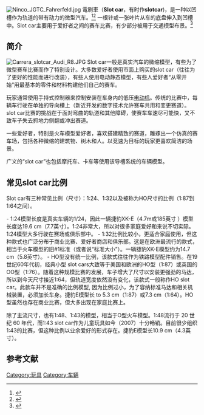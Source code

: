[[Image:Ninco_JGTC_Fahrerfeld.jpg|thumb]]
電刷車（'''Slot car'''，有时作'''slotcar''')，是一种以凹槽作为轨道的带有动力的微型汽车。<ref name="Hertz, L.H 1965">{{cite book|last=Hertz, |first=Louis. H.|title=The Complete Book of Model Raceways and Roadways|edition=1|year=1965|publisher=Temple Press Books|location=London}}</ref><ref>{{cite book|last=Reed|first=Robert|title=Know About Model Roadracing (Skillfact Library, 629) |publisher=Editors and Engineers, Ltd}}</ref> 一根针或一张叶片从车的底盘伸入到凹槽中。Slot car主要用于爱好者之间的赛车比赛，有少部分被用于交通模型布景。<ref>{{cite web |url=http://www.tri-ang.co.uk/Minic/layout4.htm |title=Minic Layout |publisher=Tri-ang.co.uk |date= |accessdate=2010-03-20 |deadurl=yes |archiveurl=https://web.archive.org/web/20090106200038/http://www.tri-ang.co.uk/Minic/layout4.htm |archivedate=2009-01-06 }}</ref> 

==简介==
[[Image:Carrera_slotcar_Audi_R8.JPG|thumb]]
Slot car一般是真实汽车的微缩模型，有些为了微型赛车比赛而作了特别设计。大多数爱好者使用市面上购买的slot car（往往为了更好的性能而进行改装），有些人使用电动静态模型，有些人爱好者“从零开始”用最基本的零件和材料构建他们自己的赛车。

玩家通常使用手持式控制器来控制安装在车身内的低压[[电动机|电动机]]。传统的比赛中，每辆车行驶在单独的导向槽上（新近开发的数字技术允许赛车共用和变更赛道）。slot car比赛的挑战在于面对弯曲的轨道和其他障碍，使赛车车速尽可能快，又不致车子失去抓地力侧翻或冲出赛道。

一些爱好者，特别是火车模型爱好者，喜欢搭建精致的赛道，雕琢出一个仿真的赛车场，包括各种微缩的建筑物、树木和人。以竞速为目标的玩家更喜欢简洁的场景。

广义的“slot car”也包括摩托车、卡车等使用该导槽系统的车辆模型。

== 常见slot car比例 ==
Slot car有三种常见比例（尺寸）：1:24、1:32以及被称为HO尺寸的比例（1:87到1:64之间）。

- 1:24模型长度是真实车辆的1/24，因此一辆捷豹XK-E（4.7m或185英寸 ）模型长度达19.6 cm（7.7英寸）。1:24非常大，所以对很多家庭爱好和来说不切实际。1:24模型大多行驶在赛场或俱乐部中。
- 1:32比例比较小，更适合家庭使用，但这种款式也广泛分布于商业比赛、爱好者商店和俱乐部。这是在欧洲最流行的款式，相当于火车模型的旧#1标准（或者说“标准大小”）。一辆捷豹XK-E模型约为14.7 cm（5.8英寸）。
- HO型没有统一比例，该款式往往作为铁路模型配件销售。在19世纪60年代初，经典小型 slot cars大致等于美国和欧洲的HO型（1:87）或英国的OO型（1:76）。随着这种规模比赛的发展，车子增大了尺寸以安装更强劲的马达，所以到今天尺寸接近1:64，但轨道宽度依然没有变化，该款式一般称作HO slot car。此款车并不是准确的比例模型, 因为比例过小，为了容纳标准马达和相关机械装置，必须加长车身。捷豹E模型长 to 5.3 cm（1:87）或7.3 cm（1:64）。HO型虽然也存在商业比赛，但大多出现在家庭比赛上。

除了主流尺寸，也有1:48、1:43的模型，相当于O型火车模型。1:48流行于 20 世纪 60 年代，而1:43 slot car作为儿童玩具如今（2007）十分畅销。目前很少组织1:43的比赛，但这种比例以业余爱好的形式存在。捷豹E模型长10.9 cm（4.3英寸）。

== 参考文献 ==
{{reflist}}

[[Category:玩具|Category:玩具]]
[[Category:车辆|Category:车辆]]